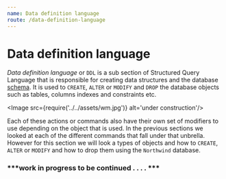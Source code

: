 ```yaml
---
name: Data definition language
route: /data-definition-language
---
```



<style jsx>{`
	[alt="page-11"]{
		position: relative;
		width: 100%;
		hieght: auto
	}
`}</style>

# Data definition language

*Data definition language* or `DDL` is a sub section of Structured Query Language that is responsible for creating data structures and the database [schema](https://en.wikipedia.org/wiki/Database_schema). It is used to `CREATE`, `ALTER` or `MODIFY` and `DROP` the database objects such as tables, columns indexes and constraints etc.

<Image src={require('../../assets/wm.jpg')} alt='under construction'/>

Each of these actions or commands also have their own set of modifiers to use depending on the object that is used. In the previous sections we looked at each of the different commands that fall under that unbrella. However for this section we will look a types of objects and how to `CREATE`, `ALTER` or `MODIFY` and how to drop them using the `Northwind` database.

### ***work in progress to be continued . . . . ***